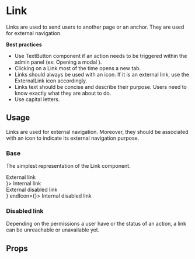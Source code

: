 <!--- Link.stories.mdx --->


<Meta title="Design System/Molecules/Link" component={Link} />

# Link

Links are used to send users to another page or an anchor. They are used for external navigation. 

**Best practices**

- Use TextButton component if an action needs to be triggered within the admin panel (ex: Opening a modal ).
- Clicking on a Link most of the time opens a new tab.
- Links should always be used with an icon. If it is an external link, use the ExternalLink icon accordingly.
- Links text should be concise and describe their purpose. Users need to know exactly what they are about to do.
- Use capital letters.

## Usage

Links are used for external navigation. Moreover, they should be associated with an icon to indicate its external navigation purpose.

### Base

The simplest representation of the Link component.

<Canvas>
  <Story name="base">
    <Stack size={5}>
      <div>
        <Link to="https://strapi.io/">External link</Link>
      </div>
      <div>
        <Link to="/somewhere-internal" startIcon={<BackIcon />}>
          Internal link
        </Link>
      </div>
      <div>
        <Link to="https://strapi.io/" disabled>
          External disabled link
        </Link>
      </div>
      <div>
        <Link to="/somewhere-internal" disabled startIcon={<BackIcon />} endIcon={<NextIcon />}>
          Internal disabled link
        </Link>
      </div>
    </Stack>
  </Story>
</Canvas>

### Disabled link

Depending on the permissions a user have or the status of an action, a link can be unreachable or unavailable yet.


## Props

<ArgsTable of={Link} />
